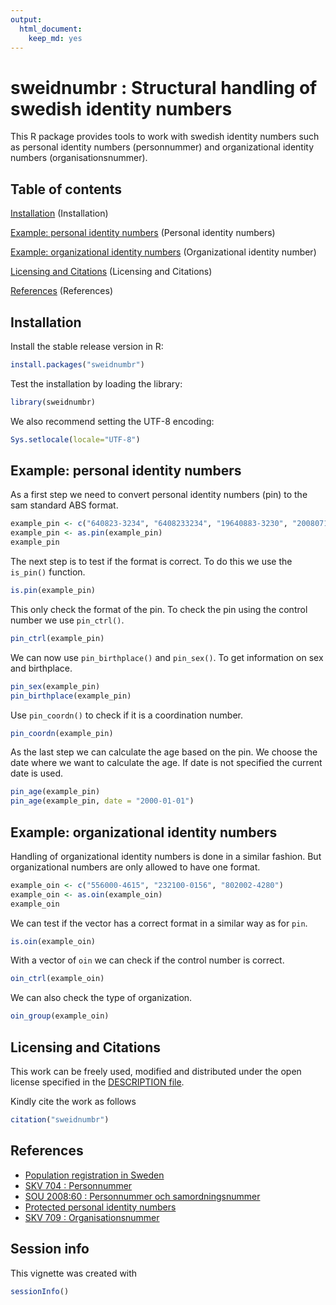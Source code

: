 ```yaml
---
output:
  html_document:
    keep_md: yes
---
```

<!--
%\VignetteEngine{knitr::knitr}
%\VignetteIndexEntry{sweidnumbr}
-->

sweidnumbr : Structural handling of swedish identity numbers
===========

This R package provides tools to work with swedish identity numbers such as personal
identity numbers (personnummer) and organizational identity numbers (organisationsnummer).

## Table of contents

[Installation](#installation) (Installation)  

[Example: personal identity numbers](#examplepin) (Personal identity numbers)

[Example: organizational identity numbers](#exampleoin) (Organizational identity number)

[Licensing and Citations](#licens) (Licensing and Citations)

[References](#references) (References)  

## <a name="installation"></a>Installation

Install the stable release version in R:

```r
install.packages("sweidnumbr")
```

Test the installation by loading the library:

```r
library(sweidnumbr)
```

We also recommend setting the UTF-8 encoding:

```r
Sys.setlocale(locale="UTF-8") 
```

## <a name="examplepin"></a>Example: personal identity numbers

As a first step we need to convert personal identity numbers (pin) to the sam standard ABS format.

```r
example_pin <- c("640823-3234", "6408233234", "19640883-3230", "20080710-1023")
example_pin <- as.pin(example_pin)
example_pin
```

The next step is to test if the format is correct. To do this we use the ```is_pin()``` function.

```r
is.pin(example_pin)
```

This only check the format of the pin. To check the pin using the control number we use ```pin_ctrl()```.

```r
pin_ctrl(example_pin)
```

We can now use ```pin_birthplace()``` and ```pin_sex()```. To get information on sex and birthplace.

```r
pin_sex(example_pin)
pin_birthplace(example_pin)
```

Use ```pin_coordn()``` to check if it is a coordination number.

```r
pin_coordn(example_pin)
```

As the last step we can calculate the age based on the pin. We choose the date where we want to calculate the age. If date is not specified the current date is used.

```r
pin_age(example_pin)
pin_age(example_pin, date = "2000-01-01")
```

## <a name="exampleoin"></a>Example: organizational identity numbers

Handling of organizational identity numbers is done in a similar fashion. But organizational numbers are only allowed to have one format.

```r
example_oin <- c("556000-4615", "232100-0156", "802002-4280")
example_oin <- as.oin(example_oin)
example_oin
```

We can test if the vector has a correct format in a similar way as for `pin`.

```r
is.oin(example_oin)
```

With a vector of `oin` we can check if the control number is correct.

```r
oin_ctrl(example_oin)
```

We can also check the type of organization. 

```r
oin_group(example_oin)
```

## <a name="licens"></a>Licensing and Citations

This work can be freely used, modified and distributed under the open license specified in the [DESCRIPTION file](https://github.com/rOpenGov/sweidnumbr/blob/master/DESCRIPTION).

Kindly cite the work as follows

```r
citation("sweidnumbr")
```


## <a name="references"></a>References 

- [Population registration in Sweden](https://www.skatteverket.se/download/18.8dcbbe4142d38302d74be9/1387372677724/717B06.pdf)
- [SKV 704 : Personnummer](https://www.skatteverket.se/download/18.1e6d5f87115319ffba380001857/1285595720207/70408.pdf)
- [SOU 2008:60 : Personnummer och samordningsnummer](http://www.riksdagen.se/sv/Dokument-Lagar/Utredningar/Statens-offentliga-utredningar/Personnummer-och-samordningsnu_GWB360/)
- [Protected personal identity numbers](https://www.skatteverket.se/foretagorganisationer/myndigheter/aviseringavbefolkningsuppgifternavet/skyddadepersonuppgifter.4.18e1b10334ebe8bc80001399.html)
- [SKV 709 : Organisationsnummer](http://www.skatteverket.se/download/18.70ac421612e2a997f85800040284/1359707510840/70909.pdf)

## Session info

This vignette was created with

```r
sessionInfo()
```
